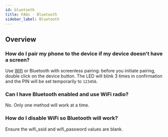 ```yaml
---
id: bluetooth
title: FAQs - Bluetooth
sidebar_label: Bluetooth
---
```


## Overview

### How do I pair my phone to the device if my device doesn't have a screen?

Use [Wifi](/docs/settings/wifi) or Bluetooth with screenless pairing: before you initiate pairing, double click on the device button. The LED will blink 3 times in confirmation and the PIN will be set temporarily to `123456`.

### Can I have Bluetooth enabled and use WiFi radio?

No. Only one method will work at a time.

### How do I disable WiFi so Bluetooth will work?

Ensure the wifi_ssid and wifi_password values are blank.
